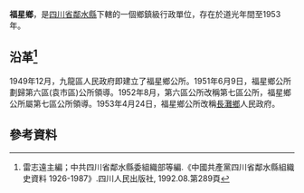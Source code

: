 '''福星鄉'''，是[[四川省|四川省]][[鄰水縣|鄰水縣]]下轄的一個鄉鎮級行政單位，存在於道光年間至1953年。

== 沿革<ref>雷志遠主編；中共四川省鄰水縣委組織部等編.《中國共產黨四川省鄰水縣組織史資料 1926-1987》.四川人民出版社, 1992.08.第289頁</ref>==
1949年12月，九龍區人民政府即建立了福星鄉公所。1951年6月9日，福星鄉公所劃歸第六區(袁市區)公所領導。1952年8月，第六區公所改稱第七區公所，福星鄉公所屬第七區公所領導。1953年4月24日，福星鄉公所改稱[[長灘鄉_(鄰水縣)|長灘鄉]]人民政府。

== 參考資料 ==
{{reflist}}

{{行政區劃小作品}}
{{鄰水縣行政區劃（1949年12月21日至1950年2月）}}
{{鄰水縣行政區劃（1950年2月至1951年6月9日）}}
{{鄰水縣行政區劃（1951年6月9日至1952年7月17日）}}
{{鄰水縣行政區劃（1952年7月17日至1953年4月24日）}}
{{鄰水縣行政區劃}}